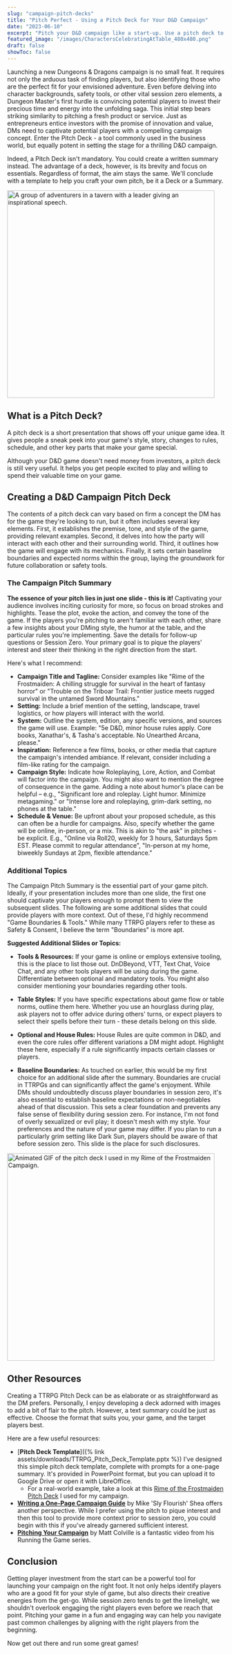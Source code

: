```yaml
---
slug: "campaign-pitch-decks"
title: "Pitch Perfect - Using a Pitch Deck for Your D&D Campaign"
date: "2023-06-10"
excerpt: "Pitch your D&D campaign like a start-up. Use a pitch deck to attract the right players, align expectations and kickstart a successful game."
featured_image: "/images/CharactersCelebratingAtTable_480x480.png"
draft: false
showToc: false
---
```


Launching a new Dungeons & Dragons campaign is no small feat. It requires not only the arduous task of finding players, but also identifying those who are the perfect fit for your envisioned adventure. Even before delving into character backgrounds, safety tools, or other vital session zero elements, a Dungeon Master's first hurdle is convincing potential players to invest their precious time and energy into the unfolding saga. This initial step bears striking similarity to pitching a fresh product or service. Just as entrepreneurs entice investors with the promise of innovation and value, DMs need to captivate potential players with a compelling campaign concept. Enter the Pitch Deck - a tool commonly used in the business world, but equally potent in setting the stage for a thrilling D&D campaign.

Indeed, a Pitch Deck isn't mandatory. You could create a written summary instead. The advantage of a deck, however, is its brevity and focus on essentials. Regardless of format, the aim stays the same. We'll conclude with a template to help you craft your own pitch, be it a Deck or a Summary.

<img src="/images/CharactersCelebratingAtTable_480x480.png" alt="A group of adventurers in a tavern with a leader giving an inspirational speech." width="480" height="480" />

## What is a Pitch Deck?

A pitch deck is a short presentation that shows off your unique game idea. It gives people a sneak peek into your game's style, story, changes to rules, schedule, and other key parts that make your game special.

Although your D&D game doesn't need money from investors, a pitch deck is still very useful. It helps you get people excited to play and willing to spend their valuable time on your game.


## Creating a D&D Campaign Pitch Deck

The contents of a pitch deck can vary based on firm a concept the DM has for the game they're looking to run, but it often includes several key elements. First, it establishes the premise, tone, and style of the game, providing relevant examples. Second, it delves into how the party will interact with each other and their surrounding world. Third, it outlines how the game will engage with its mechanics. Finally, it sets certain baseline boundaries and expected norms within the group, laying the groundwork for future collaboration or safety tools. 

### The Campaign Pitch Summary

**The essence of your pitch lies in just one slide - this is it!** Captivating your audience involves inciting curiosity for more, so focus on broad strokes and highlights. Tease the plot, evoke the action, and convey the tone of the game. If the players you're pitching to aren't familiar with each other, share a few insights about your DMing style, the humor at the table, and the particular rules you're implementing. Save the details for follow-up questions or Session Zero. Your primary goal is to pique the players' interest and steer their thinking in the right direction from the start.

Here's what I recommend:

* **Campaign Title and Tagline:** Consider examples like "Rime of the Frostmaiden: A chilling struggle for survival in the heart of fantasy horror" or "Trouble on the Triboar Trail: Frontier justice meets rugged survival in the untamed Sword Mountains."
* **Setting:** Include a brief mention of the setting, landscape, travel logistics, or how players will interact with the world.
* **System:** Outline the system, edition, any specific versions, and sources the game will use. Example: "5e D&D, minor house rules apply. Core books, Xanathar's, & Tasha's acceptable. No Unearthed Arcana, please."
* **Inspiration:** Reference a few films, books, or other media that capture the campaign's intended ambiance. If relevant, consider including a film-like rating for the campaign.
* **Campaign Style:** Indicate how Roleplaying, Lore, Action, and Combat will factor into the campaign. You might also want to mention the degree of consequence in the game. Adding a note about humor's place can be helpful – e.g., "Significant lore and roleplay. Light humor. Minimize metagaming." or "Intense lore and roleplaying, grim-dark setting, no phones at the table."
* **Schedule & Venue:** Be upfront about your proposed schedule, as this can often be a hurdle for campaigns. Also, specify whether the game will be online, in-person, or a mix. This is akin to "the ask" in pitches - be explicit. E.g., "Online via Roll20, weekly for 3 hours, Saturdays 5pm EST. Please commit to regular attendance", "In-person at my home, biweekly Sundays at 2pm, flexible attendance."

### Additional Topics

The Campaign Pitch Summary is the essential part of your game pitch. Ideally, if your presentation includes more than one slide, the first one should captivate your players enough to prompt them to view the subsequent slides. The following are some additional slides that could provide players with more context. Out of these, I'd highly recommend "Game Boundaries & Tools." While many TTRPG players refer to these as Safety & Consent, I believe the term "Boundaries" is more apt.

**Suggested Additional Slides or Topics:**

* **Tools & Resources:** If your game is online or employs extensive tooling, this is the place to list those out. DnDBeyond, VTT, Text Chat, Voice Chat, and any other tools players will be using during the game. Differentiate between optional and mandatory tools. You might also consider mentioning your boundaries regarding other tools.

* **Table Styles:** If you have specific expectations about game flow or table norms, outline them here. Whether you use an hourglass during play, ask players not to offer advice during others' turns, or expect players to select their spells before their turn - these details belong on this slide.

* **Optional and House Rules:** House Rules are quite common in D&D, and even the core rules offer different variations a DM might adopt. Highlight these here, especially if a rule significantly impacts certain classes or players.

* **Baseline Boundaries:** As touched on earlier, this would be my first choice for an additional slide after the summary. Boundaries are crucial in TTRPGs and can significantly affect the game's enjoyment. While DMs should undoubtedly discuss player boundaries in session zero, it's also essential to establish baseline expectations or non-negotiables ahead of that discussion. This sets a clear foundation and prevents any false sense of flexibility during session zero. For instance, I'm not fond of overly sexualized or evil play; it doesn't mesh with my style. Your preferences and the nature of your game may differ. If you plan to run a particularly grim setting like Dark Sun, players should be aware of that before session zero. This slide is the place for such disclosures.

<img src="/images/ROTFM_PitchDeck.gif" alt="Animated GIF of the pitch deck I used in my Rime of the Frostmaiden Campaign." width="480" />

## Other Resources

Creating a TTRPG Pitch Deck can be as elaborate or as straightforward as the DM prefers. Personally, I enjoy developing a deck adorned with images to add a bit of flair to the pitch. However, a text summary could be just as effective. Choose the format that suits you, your game, and the target players best.

Here are a few useful resources:

* [**Pitch Deck Template**]({% link assets/downloads/TTRPG_Pitch_Deck_Template.pptx %}) I've designed this simple pitch deck template, complete with prompts for a one-page summary. It's provided in PowerPoint format, but you can upload it to Google Drive or open it with LibreOffice.
    * For a real-world example, take a look at this <a href="https://docs.google.com/presentation/d/1kjaK9Q9p90P54E2ITZPf0DHGyaZZMHXYAg52Ar19zp4/edit?usp=sharing" target="_blank">Rime of the Frostmaiden Pitch Deck</a> I used for my campaign.
* <a href="https://slyflourish.com/one_page_campaign_guide.html" target="_blank">**Writing a One-Page Campaign Guide**</a> by Mike 'Sly Flourish' Shea offers another perspective. While I prefer using the pitch to pique interest and then this tool to provide more context prior to session zero, you could begin with this if you've already garnered sufficient interest.
* <a href="https://youtu.be/MtH1SP1grxo" target="_blank">**Pitching Your Campaign**</a> by Matt Colville is a fantastic video from his Running the Game series.

## Conclusion

Getting player investment from the start can be a powerful tool for launching your campaign on the right foot. It not only helps identify players who are a good fit for your style of game,  but also directs their creative energies from the get-go. While session zero tends to get the limelight, we shouldn't overlook engaging the right players even before we reach that point. Pitching your game in a fun and engaging way can help you navigate past common challenges by aligning with the right players from the beginning.

Now get out there and run some great games!